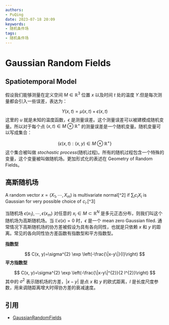 ```yaml
---
authors:
- PuQing
date: 2023-07-18 20:09
keywords:
- 随机条件场
tags:
- 随机条件场
---
```

# Gaussian Random Fields

## Spatiotemporal Model

假设我们能够测量在定义空间 $M \in \mathbb{R}^3$ 位置 $x$ 以及时间 $t$ 处的温度 $Y$.但是每次测量都会引入一些误差，表达为：

$$
Y(x,t) = \mu(x,t)+\epsilon(x,t)
$$
这里的 $u$ 就是未知的温度函数，$\epsilon$ 是测量误差。这个测量误差可以被建模成随机变量。所以对于每个点 $(x,t)\in M \otimes \mathbb{R}^{+}$ 的测量误差是一个随机变量。随机变量可以写成集合：

$$
\{\epsilon(x,t):(x,y)\in M \otimes \mathbb{R}^{+}\}
$$
这个集合被叫做 *stochastic process*(<Highlight>随机过程</Highlight>)。所有的随机过程包含一个特殊的变量，这个变量被叫做<Highlight>随机场</Highlight>。更加形式化的表述在 Geometry of Random Fields。

## 高斯随机场

A random vector $x=(X_1,\cdots,X_m)$ is multivariate normal[^2] if $\sum_{i}c_{i}X_i$ is Gaussian for very possible choice of $c_i$.[^3]

当随机场 $\epsilon(x_1),\cdots,\epsilon(x_m)$ 对任意的 $x_i\in M \subset \mathbb{R}^N$ 是多元正态分布，则我们叫这个随机场为高斯随机场。当 $\mathbb{E}\epsilon(x)=0$ 时，$\epsilon$ 是一个 mean zero Gaussian filed. 通常情况下高斯随机场的协方差被假设为具有各向同性，也就是只依赖 $x$ 和 $y$ 的距离。常见的各向同性协方差函数有指数型和平方指数型。

**指数型**

$$
C(x, y)=\sigma^{2} \exp \left(-\frac{\|x-y\|}{l}\right)
$$
**平方指数型**

$$
C(x, y)=\sigma^{2} \exp \left(-\frac{\|x-y\|^{2}}{2 l^{2}}\right)
$$
其中的 $\sigma^2$ 表示随机场的方差，$|x-y|$ 是点 $x$ 和 $y$ 的欧式距离，$l$ 是长度尺度参数，用来调随距离增大时得协方差的衰减速度。

## 引用

- [GaussianRandomFields](https://pages.stat.wisc.edu/~mchung/teaching/stat992/ima01.pdf)
